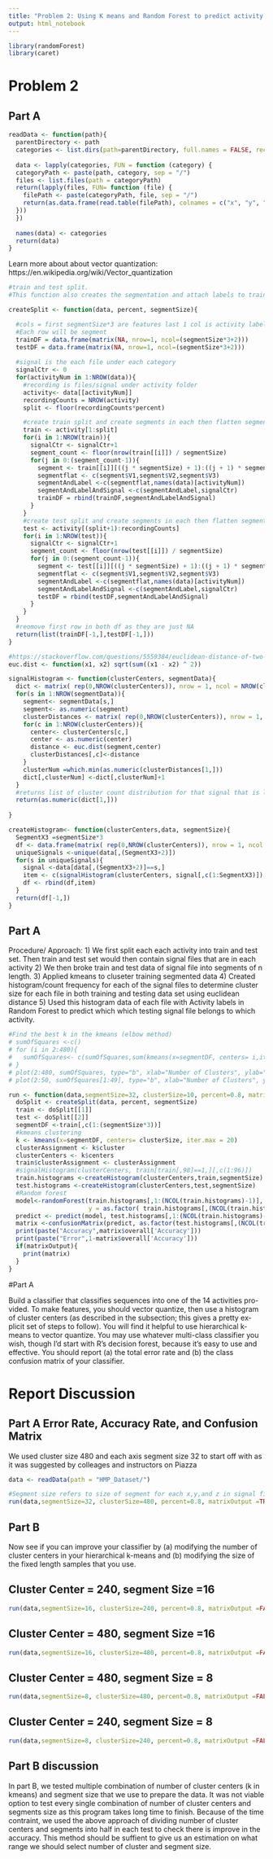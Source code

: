 ```yaml
---
title: "Problem 2: Using K means and Random Forest to predict activity from a signal"
output: html_notebook
---
```



```r
library(randomForest)
library(caret)
```

# Problem 2


## Part A
```r
readData <- function(path){
  parentDirectory <- path
  categories <- list.dirs(path=parentDirectory, full.names = FALSE, recursive = FALSE)
  
  data <- lapply(categories, FUN = function (category) {
  categoryPath <- paste(path, category, sep = "/")
  files <- list.files(path = categoryPath)
  return(lapply(files, FUN= function (file) {
    filePath <- paste(categoryPath, file, sep = "/")
    return(as.data.frame(read.table(filePath), colnames = c("x", "y", "z")))
  }))
  })
  
  names(data) <- categories
  return(data)
}

```

Learn more about about vector quantization: https://en.wikipedia.org/wiki/Vector_quantization

```r
#train and test split.
#This function also creates the segmentation and attach labels to train and test df as well.

createSplit <- function(data, percent, segmentSize){

  #cols = first segmentSize*3 are features last 1 col is activity label for each segement
  #Each row will be segment
  trainDF = data.frame(matrix(NA, nrow=1, ncol=(segmentSize*3+2)))
  testDF = data.frame(matrix(NA, nrow=1, ncol=(segmentSize*3+2)))
  
  #signal is the each file under each category
  signalCtr <- 0
  for(activityNum in 1:NROW(data)){
    #recording is files/signal under activity folder
    activity<- data[[activityNum]]
    recordingCounts = NROW(activity)
    split <- floor(recordingCounts*percent)

    #create train split and create segments in each then flatten segment and add it to DF
    train <- activity[1:split]
    for(i in 1:NROW(train)){
      signalCtr <- signalCtr+1
      segment_count <- floor(nrow(train[[i]]) / segmentSize)
      for(j in 0:(segment_count-1)){
        segment <- train[[i]][((j * segmentSize) + 1):((j + 1) * segmentSize), ]
        segmentflat <- c(segment$V1,segment$V2,segment$V3)
        segmentAndLabel <-c(segmentflat,names(data)[activityNum])
        segmentAndLabelAndSignal <-c(segmentAndLabel,signalCtr)
        trainDF = rbind(trainDF,segmentAndLabelAndSignal)
      }
    }
    #create test split and create segments in each then flatten segment and add it to DF
    test <- activity[(split+1):recordingCounts]
    for(i in 1:NROW(test)){
      signalCtr <- signalCtr+1
      segment_count <- floor(nrow(test[[i]]) / segmentSize)
      for(j in 0:(segment_count-1)){
        segment <- test[[i]][((j * segmentSize) + 1):((j + 1) * segmentSize), ]
        segmentflat <- c(segment$V1,segment$V2,segment$V3)
        segmentAndLabel <-c(segmentflat,names(data)[activityNum])
        segmentAndLabelAndSignal <-c(segmentAndLabel,signalCtr)
        testDF = rbind(testDF,segmentAndLabelAndSignal)
      }
    }
  }
  #reomove first row in both df as they are just NA
  return(list(trainDF[-1,],testDF[-1,]))
}

```

```r
#https://stackoverflow.com/questions/5559384/euclidean-distance-of-two-vectors
euc.dist <- function(x1, x2) sqrt(sum((x1 - x2) ^ 2))

signalHistogram <- function(clusterCenters, segmentData){
  dict <- matrix( rep(0,NROW(clusterCenters)), nrow = 1, ncol = NROW(clusterCenters))
  for(s in 1:NROW(segmentData)){
    segment<- segmentData[s,]
    segment<- as.numeric(segment)
    clusterDistances <- matrix( rep(0,NROW(clusterCenters)), nrow = 1, ncol = NROW(clusterCenters))
    for(c in 1:NROW(clusterCenters)){
      center<- clusterCenters[c,]
      center <- as.numeric(center)
      distance <- euc.dist(segment,center)
      clusterDistances[,c]<-distance
    }
    clusterNum =which.min(as.numeric(clusterDistances[1,]))
    dict[,clusterNum] <-dict[,clusterNum]+1
  }
  #returns list of cluster count distribution for that signal that is length of n clusters
  return(as.numeric(dict[1,]))
  
}
```


```r
createHistogram<- function(clusterCenters,data, segmentSize){
  SegmentX3 =segmentSize*3
  df <- data.frame(matrix( rep(0,NROW(clusterCenters)), nrow = 1, ncol = (NROW(clusterCenters)+1)))
  uniqueSignals <-unique(data[,(SegmentX3+2)])
  for(s in uniqueSignals){
    signal <-data[data[,(SegmentX3+2)]==s,]
    item <- c(signalHistogram(clusterCenters, signal[,c(1:SegmentX3)]),signal[1,(SegmentX3+1)])
    df <- rbind(df,item)
  }
  return(df[-1,])
}

```

## Part A

Procedure/ Approach:
1) We first split each each activity into train and test set. Then train and test set would then contain signal files that are in each activity
2) We then broke train and test data of signal file into segments of n length.
3) Applied kmeans to cluseter training segmented data
4) Created histogram/count frequency for each of the signal files to determine cluster size for each file in both training and testing data set using euclidean distance
5) Used this histogram data of each file with Activity labels in Random Forest to predict which which testing signal file belongs to which activity.


```r

#Find the best k in the kmeans (elbow method)
# sumOfSquares <-c() 
# for (i in 2:480){
#   sumOfSquares<- c(sumOfSquares,sum(kmeans(x=segmentDF, centers= i,iter.max=20)$withinss))
# }
# plot(2:480, sumOfSquares, type="b", xlab="Number of Clusters", ylab="Within groups sum of squares")
# plot(2:50, sumOfSquares[1:49], type="b", xlab="Number of Clusters", ylab="Within groups sum of squares")

run <- function(data,segmentSize=32, clusterSize=10, percent=0.8, matrixOutput =FALSE){
  doSplit <- createSplit(data, percent, segmentSize)
  train <- doSplit[[1]]
  test <- doSplit[[2]]
  segmentDF <-train[,c(1:(segmentSize*3))]
  #kmeans clustering
  k <- kmeans(x=segmentDF, centers= clusterSize, iter.max = 20)
  clusterAssignment <- k$cluster
  clusterCenters <- k$centers
  train$clusterAssignment <- clusterAssignment
  #signalHistogram(clusterCenters, train[train[,98]==1,][,c(1:96)])
  train.histograms <-createHistogram(clusterCenters,train,segmentSize)
  test.histograms <-createHistogram(clusterCenters,test,segmentSize)
  #Random forest
  model<-randomForest(train.histograms[,1:(NCOL(train.histograms)-1)], 
                      y = as.factor( train.histograms[,(NCOL(train.histograms))]))
  predict <- predict(model, test.histograms[,1:(NCOL(train.histograms)-1)])
  matrix <-confusionMatrix(predict, as.factor(test.histograms[,(NCOL(train.histograms))]))
  print(paste("Accuracy",matrix$overall['Accuracy']))
  print(paste("Error",1-matrix$overall['Accuracy']))
  if(matrixOutput){
    print(matrix)
  }
}

```

#Part A

Build a classifier that classifies sequences into one of the 14 activities pro-
vided. To make features, you should vector quantize, then use a histogram
of cluster centers (as described in the subsection; this gives a pretty ex-
plicit set of steps to follow). You will find it helpful to use hierarchical
k-means to vector quantize. You may use whatever multi-class classifier
you wish, though I’d start with R’s decision forest, because it’s easy to
use and effective. You should report (a) the total error rate and (b) the
class confusion matrix of your classifier.



# Report Discussion

## Part A Error Rate, Accuracy Rate, and Confusion Matrix
We used cluster size 480 and each axis segment size 32 to start off with as it was suggested by colleages and instructors on Piazza

```r
data <- readData(path = "HMP_Dataset/")

#Segment size refers to size of segment for each x,y,and z in signal file. So total length of the segment will be 3x32 =96
run(data,segmentSize=32, clusterSize=480, percent=0.8, matrixOutput =TRUE)
```
## Part B

Now see if you can improve your classifier by (a) modifying the number
of cluster centers in your hierarchical k-means and (b) modifying the size
of the fixed length samples that you use.

## Cluster Center = 240, segment Size =16

```r
run(data,segmentSize=16, clusterSize=240, percent=0.8, matrixOutput =FALSE)

```

## Cluster Center = 480, segment Size =16
```r
run(data,segmentSize=16, clusterSize=480, percent=0.8, matrixOutput =FALSE)

```

## Cluster Center = 480, segment Size = 8

```r
run(data,segmentSize=8, clusterSize=480, percent=0.8, matrixOutput =FALSE)

```


## Cluster Center = 240, segment Size = 8

```r
run(data,segmentSize=8, clusterSize=240, percent=0.8, matrixOutput =FALSE)
```


## Part B discussion

In part B, we tested multiple combination of number of cluster centers (k in kmeans) and segment size that we use to prepare the data. It was not viable option to test every single combination of number of cluster centers and segments size as this program takes long time to finish. Because of the time contraint, we used the above approach of dividing number of cluster centers and segments into half in each test to check there is improve in the accuracy. This method should be suffient to give us an estimation on what range we should select number of cluster and segment size.


